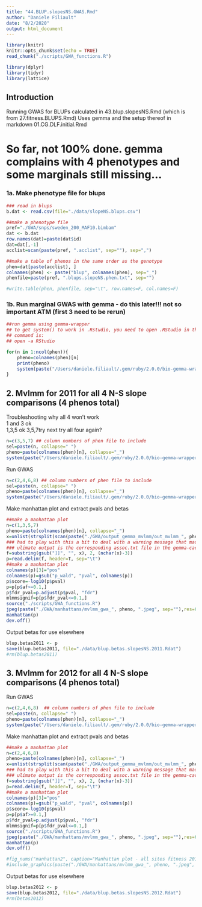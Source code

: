 ```yaml
---
title: "44.BLUP.slopesNS.GWAS.Rmd"
author: "Daniele Filiault"
date: "8/2/2020"
output: html_document
---
```


```r
library(knitr)
knitr::opts_chunk$set(echo = TRUE)
read_chunk("./scripts/GWA_functions.R")

library(dplyr)
library(tidyr)
library(lattice)

```

## Introduction
Running GWAS for BLUPs calculated in 43.blup.slopesNS.Rmd (which is from 27.fitness.BLUPS.Rmd)
Uses gemma and the setup thereof in markdown 01.CG.DLF.initial.Rmd

# So far, not 100% done.  gemma complains with 4 phenotypes and some marginals still missing... #


### 1a. Make phenotype file for blups
```r
### read in blups
b.dat <- read.csv(file="./data/slopeNS.blups.csv")

##make a phenotype file
pref="./GWA/snps/sweden_200_MAF10.bimbam"
dat <- b.dat
row.names(dat)=paste(dat$id)
dat=dat[,-1]
acclist=scan(paste(pref, ".acclist", sep=""), sep=",")

##make a table of phenos in the same order as the genotype
phen=dat[paste(acclist), ]
colnames(phen) <- paste("blup", colnames(phen), sep="_")
phenfile=paste(pref, ".blups.slopeNS.phen.txt", sep="")

#write.table(phen, phenfile, sep="\t", row.names=F, col.names=F)
```

### 1b. Run marginal GWAS with gemma - do this later!!! not so important ATM (first 3 need to be rerun)
```r

##run gemma using gemma-wrapper
## to get system() to work in .Rstudio, you need to open .RStudio in the commmand line to inhert setup.  
## command is:
## open -a RStudio

for(n in 1:ncol(phen)){
    pheno=colnames(phen)[n]
    print(pheno)
    system(paste("/Users/daniele.filiault/.gem/ruby/2.0.0/bio-gemma-wrapper-0.98.1/bin/gemma-wrapper --loco --json --cache-dir ./GWA/.gemma-cache --input ./GWA/output_gemma_marginal/K.json -- -lmm 4 -g ", pref, ".geno.gz -a ", pref, ".map -p ", phenfile, " -n ", n , " > ./GWA/output_gemma_marginal/out_marginal_", pheno, sep=""))
}
```


## 2.  Mvlmm for 2011 for all 4 N-S slope comparisons (4 phenos total)
Troubleshooting why all 4 won't work  
1 and 3 ok  
1,3,5 ok
3,5,7try next
try all four again?
```r
n=c(3,5,7) ## column numbers of phen file to include
sel=paste(n, collapse=" ")
pheno=paste(colnames(phen)[n], collapse="_")
system(paste("/Users/daniele.filiault/.gem/ruby/2.0.0/bio-gemma-wrapper-0.98.1/bin/gemma-wrapper --loco --json --cache-dir ./GWA/.gemma-cache --input ./GWA/output_gemma_loco/K.json -- -lmm 4 -g ", pref, ".geno.gz -a ", pref, ".map -p ", phenfile, " -n ", sel , " > ./GWA/output_gemma_mvlmm/out_mvlmm_", pheno, sep=""))
```
Run GWAS
```r
n=c(2,4,6,8) ## column numbers of phen file to include
sel=paste(n, collapse=" ")
pheno=paste(colnames(phen)[n], collapse="_")
system(paste("/Users/daniele.filiault/.gem/ruby/2.0.0/bio-gemma-wrapper-0.98.1/bin/gemma-wrapper --loco --json --cache-dir ./GWA/.gemma-cache --input ./GWA/output_gemma_loco/K.json -- -lmm 4 -g ", pref, ".geno.gz -a ", pref, ".map -p ", phenfile, " -n ", sel , " > ./GWA/output_gemma_mvlmm/out_mvlmm_", pheno, sep=""))

```

Make manhattan plot and extract pvals and betas
```r
##make a manhattan plot
n=c(1,3,5,7)
pheno=paste(colnames(phen)[n], collapse="_")
x=unlist(strsplit(scan(paste("./GWA/output_gemma_mvlmm/out_mvlmm_", pheno,sep=""), what="character")[10], ","))[7]
### had to play with this a bit to deal with a warning message that made my output different from Ben'sf=substring(gsub("]]", "", x), 2, (nchar(x)-3))
### ulimate output is the corresponding assoc.txt file in the gemma-cache
f=substring(gsub("]]", "", x), 2, (nchar(x)-3))
p=read.delim(f, header=T, sep="\t")
##make a manhattan plot
colnames(p)[3]="pos"
colnames(p)=gsub("p_wald", "pval", colnames(p))
p$score=-log10(p$pval)
p=p[p$af>=0.1,]
p$fdr_pval=p.adjust(p$pval, "fdr")
mlmmsignif=p[p$fdr_pval<=0.1,]
source("./scripts/GWA_functions.R")
jpeg(paste("./GWA/manhattans/mvlmm_gwa_", pheno, ".jpeg", sep=""),res=600, unit="in", width=8, height=4, pointsize=12)
manhattan(p)
dev.off()

```

Output betas for use elsewhere
```r
blup.betas2011 <- p
save(blup.betas2011, file="./data/blup.betas.slopesNS.2011.Rdat")
#rm(blup.betas2011)
```

## 3.   Mvlmm for 2012 for all 4 N-S slope comparisons (4 phenos total)

Run GWAS
```r
n=c(2,4,6,8)  ## column numbers of phen file to include
sel=paste(n, collapse=" ")
pheno=paste(colnames(phen)[n], collapse="_")
system(paste("/Users/daniele.filiault/.gem/ruby/2.0.0/bio-gemma-wrapper-0.98.1/bin/gemma-wrapper --loco --json --cache-dir ./GWA/.gemma-cache --input ./GWA/output_gemma_loco/K.json -- -lmm 4 -g ", pref, ".geno.gz -a ", pref, ".map -p ", phenfile, " -n ", sel , " > ./GWA/output_gemma_mvlmm/out_mvlmm_", pheno, sep=""))

```

Make manhattan plot and extract pvals and betas
```r
##make a manhattan plot
n=c(2,4,6,8) 
pheno=paste(colnames(phen)[n], collapse="_")
x=unlist(strsplit(scan(paste("./GWA/output_gemma_mvlmm/out_mvlmm_", pheno,sep=""), what="character")[10], ","))[7]
### had to play with this a bit to deal with a warning message that made my output different from Ben'sf=substring(gsub("]]", "", x), 2, (nchar(x)-3))
### ulimate output is the corresponding assoc.txt file in the gemma-cache
f=substring(gsub("]]", "", x), 2, (nchar(x)-3))
p=read.delim(f, header=T, sep="\t")
##make a manhattan plot
colnames(p)[3]="pos"
colnames(p)=gsub("p_wald", "pval", colnames(p))
p$score=-log10(p$pval)
p=p[p$af>=0.1,]
p$fdr_pval=p.adjust(p$pval, "fdr")
mlmmsignif=p[p$fdr_pval<=0.1,]
source("./scripts/GWA_functions.R")
jpeg(paste("./GWA/manhattans/mvlmm_gwa_", pheno, ".jpeg", sep=""),res=600, unit="in", width=8, height=4, pointsize=12)
manhattan(p)
dev.off()

#fig_nums("manhattan2", caption="Manhattan plot - all sites fitness 2012")
#include_graphics(paste("./GWA/manhattans/mvlmm_gwa_", pheno, ".jpeg", sep=""))
```

Output betas for use elsewhere
```r
blup.betas2012 <- p
save(blup.betas2012, file="./data/blup.betas.slopesNS.2012.Rdat")
#rm(betas2012)
```